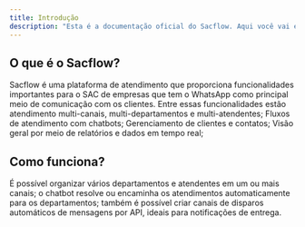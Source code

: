 ```yaml
---
title: Introdução
description: "Esta é a documentação oficial do Sacflow. Aqui você vai encontrar informações para utilizar a plataforma, gerenciar e fazer integrações por API."
---
```


## O que é o Sacflow?

Sacflow é uma plataforma de atendimento que proporciona funcionalidades importantes para o SAC de empresas que tem o WhatsApp como principal meio de comunicação com os clientes. Entre essas funcionalidades estão atendimento multi-canais, multi-departamentos e multi-atendentes; Fluxos de atendimento com chatbots; Gerenciamento de clientes e contatos; Visão geral por meio de relatórios e dados em tempo real;

## Como funciona?

É possível organizar vários departamentos e atendentes em um ou mais canais;
o chatbot resolve ou encaminha os atendimentos automaticamente para os departamentos;
também é possível criar canais de disparos automáticos de mensagens por API, ideais para notificações de entrega.
